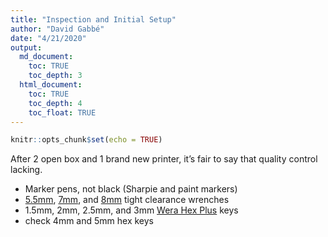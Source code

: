 ```yaml
---
title: "Inspection and Initial Setup"
author: "David Gabbé"
date: "4/21/2020"
output:
  md_document:
    toc: TRUE
    toc_depth: 3
  html_document:
    toc: TRUE
    toc_depth: 4
    toc_float: TRUE
---
```


```r
knitr::opts_chunk$set(echo = TRUE)
```

After 2 open box and 1 brand new printer, it's fair to say that quality control lacking.

* Marker pens, not black (Sharpie and paint markers)
* [5.5mm](https://www.mcmaster.com/8393A44), [7mm](https://www.mcmaster.com/8393A46), and [8mm](https://www.mcmaster.com/8393A47) tight clearance wrenches
* 1.5mm, 2mm, 2.5mm, and 3mm [Wera Hex Plus](https://www.mcmaster.com/hex-plus-keys/system-of-measurement~metric/) keys
* check 4mm and 5mm hex keys

